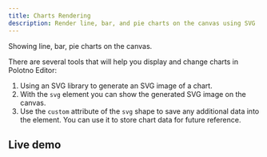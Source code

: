```yaml
---
title: Charts Rendering
description: Render line, bar, and pie charts on the canvas using SVG
---
```


Showing line, bar, pie charts on the canvas.

There are several tools that will help you display and change charts in Polotno Editor:

1. Using an SVG library to generate an SVG image of a chart.
2. With the `svg` element you can show the generated SVG image on the canvas.
3. Use the `custom` attribute of the `svg` shape to save any additional data into the element. You can use it to store chart data for future reference.

## Live demo

<Sandbox github="polotno-project/polotno-docs/tree/main/examples/polotno-charts" />


